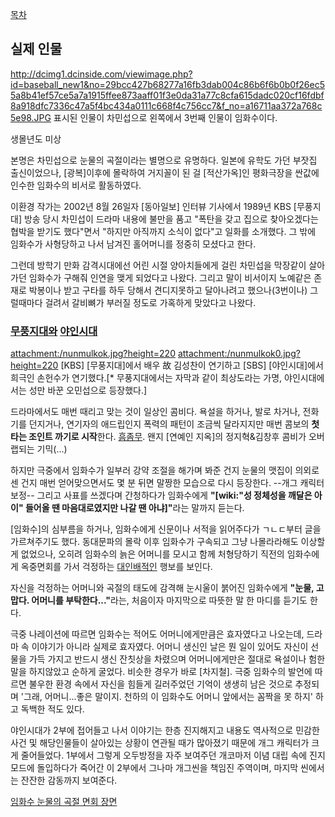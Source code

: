 [[목차]]

== 실제 인물 ==
http://dcimg1.dcinside.com/viewimage.php?id=baseball_new1&no=29bcc427b68277a16fb3dab004c86b6f6b0b0f26ec55a8b41ef57ce5a7a1915ffee873aaff01f3e0da31a77c8cfa615dadc020cf16fdbf8a918dfc7336c47a5f4bc434a0111c668f4c756cc7&f_no=a16711aa372a768c5e98.JPG
표시된 인물이 차민섭으로 왼쪽에서 3번째 인물이 임화수이다.

생몰년도 미상

본명은 차민섭으로 눈물의 곡절이라는 별명으로 유명하다. 일본에 유학도 가던 부잣집 출신이었으나, [광복]이후에 몰락하여 거지꼴이 된 걸 [적산가옥]인 평화극장을 싼값에 인수한 임화수의 비서로 활동하였다.

이환경 작가는 2002년 8월 26일자 [동아일보] 인터뷰 기사에서 1989년 KBS [무풍지대] 방송 당시 차민섭이 드라마 내용에 불만을 품고 "폭탄을 갖고 집으로 찾아오겠다는 협박을 받기도 했다"면서 "하지만 아직까지 소식이 없다"고 일화를 소개했다. 그 밖에 임화수가 사형당하고 나서 남겨진 홀어머니를 정중히 모셨다고 한다.

그런데 방학기 만화 감격시대에선 어린 시절 양아치들에게 걸린 차민섭을 막장같이 살아가던 임화수가 구해줘 인연을 맺게 되었다고 나왔다. 그리고 말이 비서이지 노예같은 존재로 박봉이나 받고 구타를 하두 당해서 견디지못하고 달아나려고 했으나(3번이나) 그럴때마다 걸려서 갈비뼈가 부러질 정도로 가혹하게 맞았다고 나왔다.

=== [[무풍지대]]와 [[야인시대]] ===
attachment:/nunmulkok.jpg?height=220  attachment:/nunmulkok0.jpg?height=220
[KBS] [무풍지대]에서 배우 故 김성찬이 연기하고 [SBS] [야인시대]에서 희극인 손헌수가 연기했다.[* 무풍지대에서는 자막과 같이 최상도라는 가명, 야인시대에서는 성만 바꾼 오민섭으로 등장했다.]

드라마에서도 매번 때리고 맞는 것이 일상인 콤비다. 욕설을 하거나, 발로 차거나, 전화기를 던지거나, 연기자의 애드립인지 폭력의 패턴이 조금씩 달라지지만 매번 콤보의 '''첫 타는 조인트 까기로 시작'''한다. [[흠좀무]]. 왠지 [연예인 지옥]의 정지혁&김창후 콤비가 오버랩되는 기믹(...)

하지만 극중에서 임화수가 일부러 강약 조절을 해가며 봐준 건지 눈물의 맷집이 의외로 센 건지 매번 얻어맞으면서도 몇 분 뒤면 말짱한 모습으로 다시 등장한다. --개그 캐릭터 보정-- 그리고 사표를 쓰겠다며 간청하다가 임화수에게 '''"[wiki:"성 정체성을 깨달은 아이" 들어올 땐 마음대로였지만 나갈 땐 아냐]"'''라는 말까지 듣는다.

[임화수]의 심부름을 하거나, 임화수에게 신문이나 서적을 읽어주다가 ㄱㄴㄷ부터 글을 가르쳐주기도 했다. 동대문파의 몰락 이후 임화수가 구속되고 그냥 나몰라라해도 이상할게 없었으나, 오히려 임화수의 늙은 어머니를 모시고 함께 처형당하기 직전의 임화수에게 옥중면회를 가서 걱정하는 [[대인배]]적인 행보를 보인다.

자신을 걱정하는 어머니와 곡절의 태도에 감격해 눈시울이 붉어진 임화수에게 '''"눈물, 고맙다. 어머니를 부탁한다..."'''라는, 처음이자 마지막으로 따뜻한 말 한 마디를 듣기도 한다.

극중 나레이션에 따르면 임화수는 적어도 어머니에게만큼은 효자였다고 나오는데, 드라마 속 이야기가 아니라 실제로 효자였다. 어머니 생신인 날은 뭔 일이 있어도 자신이 선물을 가득 가지고 반드시 생신 잔칫상을 차렸으며 어머니에게만은 절대로 욕설이나 험한 말을 하지않았고 순하게 굴었다. 비슷한 경우가 바로 [차지철]. 극중 임화수의 발언에 따르면 불우한 환경 속에서 자신을 힘들게 길러주었던 기억이 생생히 남은 것으로 추정되며 '그래, 어머니...좋은 말이지. 천하의 이 임화수도 어머니 앞에서는 꼼짝을 못 하지' 하고 독백한 적도 있다.

야인시대가 2부에 접어들고 나서 이야기는 한층 진지해지고 내용도 역사적으로 민감한 사건 및 해당인물들이 살아있는 상황이 연관될 때가 많아졌기 때문에 개그 캐릭터가 크게 줄어들었다. 1부에서 그렇게 오두방정을 자주 보여주던 개코마저 이념 대립 속에 진지 모드에 돌입하다가 죽어간 이 2부에서 그나마 개그씬을 책임진 주역이며, 마지막 씬에서는 잔잔한 감동까지 보여준다.

[http://blog.naver.com/aa23654?Redirect=Log&logNo=160643921&jumpingVid=8B62385824B3DE0148AE8F571FD4DC84C989 임화수 눈물의 곡절 면회 장면]
